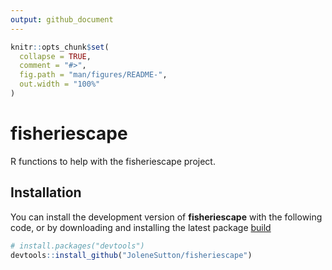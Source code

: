```yaml
---
output: github_document
---
```


<!-- README.md is generated from README.Rmd. Please edit that file -->

```r
knitr::opts_chunk$set(
  collapse = TRUE,
  comment = "#>",
  fig.path = "man/figures/README-",
  out.width = "100%"
)
```

# fisheriescape

<!-- badges: start -->
<!-- badges: end -->

R functions to help with the fisheriescape project.

## Installation

You can install the development version of **fisheriescape** with the following code, or by downloading and installing the latest package [build](https://github.com/JoleneSutton/fisheriescape/tree/main/builds)
``` r
# install.packages("devtools")
devtools::install_github("JoleneSutton/fisheriescape")
```
